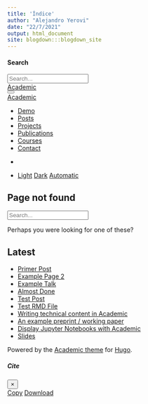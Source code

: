 ```yaml
---
title: 'Índice'
author: "Alejandro Yerovi"
date: "22/7/2021"
output: html_document
site: blogdown:::blogdown_site
---
```

<aside class="search-results" id="search">

<div class="container">

<section class="search-header">

<div class="row no-gutters justify-content-between mb-3">

<div class="col-6">

# Search

</div>

<div class="col-6 col-search-close">[](#)</div>

</div>

<div id="search-box"><input name="q" id="search-query" placeholder="Search..." autocapitalize="off" autocomplete="off" autocorrect="off" spellcheck="false" type="search"></div>

</section>

</div>

</aside>

<nav class="navbar navbar-expand-lg navbar-light compensate-for-scrollbar" id="navbar-main">

<div class="container">

<div class="d-none d-lg-inline-flex">[Academic](/)</div>

<button type="button" class="navbar-toggler" data-toggle="collapse" data-target="#navbar-content" aria-controls="navbar" aria-expanded="false" aria-label="Toggle navigation"><span></span></button>

<div class="navbar-brand-mobile-wrapper d-inline-flex d-lg-none">[Academic](/)</div>

<div class="navbar-collapse main-menu-item collapse justify-content-start" id="navbar-content">

*   [<span>Demo</span>](/#hero)
*   [<span>Posts</span>](/#posts)
*   [<span>Projects</span>](/#projects)
*   [<span>Publications</span>](/#featured)
*   [<span>Courses</span>](/courses/)
*   [<span>Contact</span>](/#contact)

</div>

*   [](#)
*   [](#)

    <div class="dropdown-menu">[<span>Light</span>](#) [<span>Dark</span>](#) [<span>Automatic</span>](#)</div>

</div>

</nav>

<div class="universal-wrapper pt-3">

# Page not found

<form class="d-flex align-items-center mb-3"><input name="q" type="search" class="form-control" placeholder="Search..." autocomplete="off"></form>

Perhaps you were looking for one of these?

## Latest

*   [Primer Post](/post/2020-12-01-r-rmarkdown/)
*   [Example Page 2](/courses/example/example2/)
*   [Example Talk](/talk/example/)
*   [Almost Done](/post/almost-done/)
*   [Test Post](/post/test-post/)
*   [Test RMD File](/post/test-rmd-file/)
*   [Writing technical content in Academic](/post/writing-technical-content/)
*   [An example preprint / working paper](/publication/preprint/)
*   [Display Jupyter Notebooks with Academic](/post/jupyter/)
*   [Slides](/slides/example/)

</div>

<script>const code_highlighting = true;</script> <script>const isSiteThemeDark = false;</script> <script>const search_config = {"indexURI":"/index.json","minLength":1,"threshold":0.3}; const i18n = {"no_results":"No results found","placeholder":"Search...","results":"results found"}; const content_type = { 'post': "Posts", 'project': "Projects", 'publication' : "Publications", 'talk' : "Talks", 'slides' : "Slides" };</script> <script id="search-hit-fuse-template" type="text/x-template"><div class="search-hit" id="summary-{{key}}"> <div class="search-hit-content"> <div class="search-hit-name"> <a href="{{relpermalink}}">{{title}}</a> <div class="article-metadata search-hit-type">{{type}}</div> <p class="search-hit-description">{{snippet}}</p> </div> </div> </div></script>

<div class="container">

<footer class="site-footer">

Powered by the [Academic theme](https://sourcethemes.com/academic/) for [Hugo](https://gohugo.io).<span class="float-right" aria-hidden="true">[<span class="button_icon"></span>](#)</span>

</footer>

</div>

<div id="modal" class="modal fade" role="dialog">

<div class="modal-dialog">

<div class="modal-content">

<div class="modal-header">

##### Cite

<button type="button" class="close" data-dismiss="modal" aria-label="Close"><span aria-hidden="true">×</span></button></div>

<div class="modal-footer">[Copy](#) [Download](#)</div>

</div>

</div>

</div>